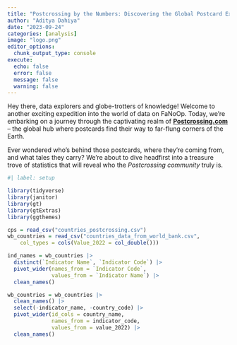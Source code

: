 ```yaml
---
title: "Postcrossing by the Numbers: Discovering the Global Postcard Exchange"
author: "Aditya Dahiya"
date: "2023-09-24"
categories: [analysis]
image: "logo.png"
editor_options: 
  chunk_output_type: console
execute: 
  echo: false
  error: false
  message: false
  warning: false
---
```


Hey there, data explorers and globe-trotters of knowledge! Welcome to another exciting expedition into the world of data on FaNoOp. Today, we're embarking on a journey through the captivating realm of [**Postcrossing.com**](https://www.postcrossing.com/) -- the global hub where postcards find their way to far-flung corners of the Earth.

Ever wondered who's behind those postcards, where they're coming from, and what tales they carry? We're about to dive headfirst into a treasure trove of statistics that will reveal who the *Postcrossing community* truly is.

```r
#| label: setup

library(tidyverse)
library(janitor)
library(gt)
library(gtExtras)
library(ggthemes)

cps = read_csv("countries_postcrossing.csv")
wb_countries = read_csv("countries_data_from_world_bank.csv", 
    col_types = cols(Value_2022 = col_double()))

ind_names = wb_countries |> 
  distinct(`Indicator Name`, `Indicator Code`) |>
  pivot_wider(names_from = `Indicator Code`,
              values_from = `Indicator Name`) |>
  clean_names()

wb_countries = wb_countries |>
  clean_names() |>
  select(-indicator_name, -country_code) |>
  pivot_wider(id_cols = country_name,
              names_from = indicator_code,
              values_from = value_2022) |>
  clean_names()


```
